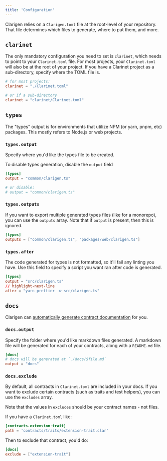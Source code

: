 ```yaml
---
title: 'Configuration'
---
```


Clarigen relies on a `Clarigen.toml` file at the root-level of your repository. That file determines which files to generate, where to put them, and more.

## `clarinet`

The only mandatory configuration you need to set is `clarinet`, which needs to point to your `Clarinet.toml` file. For most projects, your `Clarinet.toml` will also be at the root of your project. If you have a Clarinet project as a sub-directory, specify where the TOML file is.

```toml title="Clarigen.toml"
# for most projects:
clarinet = "./Clarinet.toml"

# or if a sub-directory
clarinet = "clarinet/Clarinet.toml"
```

## `types`

The "types" output is for environments that utilize NPM (or yarn, pnpm, etc) packages. This mostly refers to Node.js or web projects.

### `types.output`

Specify where you'd like the types file to be created.

To disable types generation, disable the `output` field

```toml title="Clarigen.toml"
[types]
output = "common/clarigen.ts"

# or disable:
# output = "common/clarigen.ts"
```

### `types.outputs`

If you want to export multiple generated types files (like for a monorepo), you can use the `outputs` array. Note that if `output` is present, then this is ignored.

```toml title="Clarigen.toml
[types]
outputs = ["common/clarigen.ts", "packages/web/clarigen.ts"]
```

### `types.after`

The code generated for types is not formatted, so it'll fail any linting you have. Use this field to specify a script you want ran after code is generated.

```toml title="Clarigen.toml"
[types]
output = "src/clarigen.ts"
// highlight-next-line
after = "yarn prettier -w src/clarigen.ts"
```

## `docs`

Clarigen can [automatically generate contract documentation](./documentation) for you.

### `docs.output`

Specify the folder where you'd like markdown files generated. A markdown file will be generated for each of your contracts, along with a `README.md` file.

```toml title="Clarigen.toml"
[docs]
# docs will be generated at `./docs/$file.md`
output = "docs"
```

### `docs.exclude`

By default, all contracts in `Clarinet.toml` are included in your docs. If you want to exclude certain contracts (such as traits and test helpers), you can use the `excludes` array.

Note that the values in `excludes` should be your contract names - not files.

If you have a `Clarinet.toml` like:

```toml
[contracts.extension-trait]
path = 'contracts/traits/extension-trait.clar'
```

Then to exclude that contract, you'd do:

```toml title="Clarigen.toml"
[docs]
exclude = ["extension-trait"]
```
